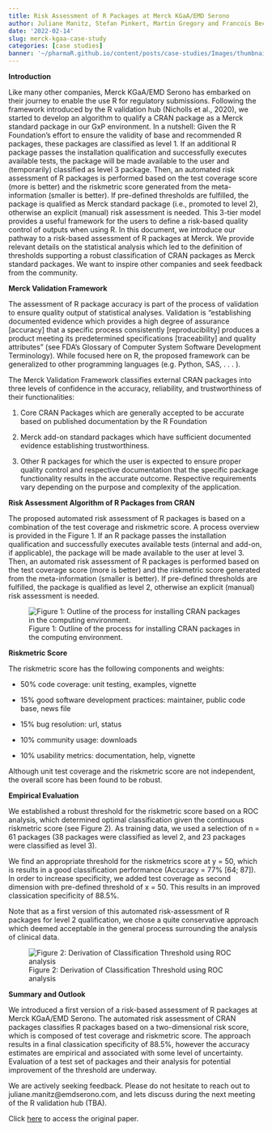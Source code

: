 ```yaml
---
title: Risk Assessment of R Packages at Merck KGaA/EMD Serono
author: Juliane Manitz, Stefan Pinkert, Martin Gregory and Francois Beckers
date: '2022-02-14'
slug: merck-kgaa-case-study
categories: [case studies]
banner: '~/pharmaR.github.io/content/posts/case-studies/Images/thumbnails/merck-kgaa.png'
---
```


**Introduction**

Like many other companies, Merck KGaA/EMD Serono has embarked on their journey to enable the use R for regulatory submissions. Following the framework introduced by the R validation hub (Nicholls et al., 2020), we started to develop an algorithm to qualify a CRAN package as a Merck standard package in our GxP environment. In a nutshell: Given the R Foundation's effort to ensure the validity of base and recommended R packages, these packages are classified as level 1. If an additional R package passes the installation qualification and successfully executes available tests, the package will be made available to the user and (temporarily) classified as level 3 package. Then, an automated risk assessment of R packages is performed based on the test coverage score (more is better) and the riskmetric score generated from the meta-information (smaller is better). If pre-defined thresholds are fulfilled, the package is qualified as Merck standard package (i.e., promoted to level 2), otherwise an explicit (manual) risk assessment is needed. This 3-tier model provides a useful framework for the users to define a risk-based quality control of outputs when using R. In this document, we introduce our pathway to a risk-based assessment of R packages at Merck. We provide relevant details on the statistical analysis which led to the definition of thresholds supporting a robust classification of CRAN packages as Merck standard packages. We want to inspire other companies and seek feedback from the community.

**Merck Validation Framework**

The assessment of R package accuracy is part of the process of validation to ensure quality output of statistical analyses. Validation is "establishing documented evidence which provides a high degree of assurance [accuracy] that a specific process consistently [reproducibility] produces a product meeting its predetermined specifications [traceability] and quality attributes" (see FDA's Glossary of Computer System Software Development Terminology). While focused here on R, the proposed framework can be generalized to other programming languages (e.g. Python, SAS, . . . ).

The Merck Validation Framework classifies external CRAN packages into three levels of confidence in the accuracy, reliability, and trustworthiness of their functionalities:

1.  Core CRAN Packages which are generally accepted to be accurate based on published documentation by the R Foundation

2.  Merck add-on standard packages which have sufficient documented evidence establishing trustworthiness.

3.  Other R packages for which the user is expected to ensure proper quality control and respective documentation that the specific package functionality results in the accurate outcome. Respective requirements vary depending on the purpose and complexity of the application.

**Risk Assessment Algorithm of R Packages from CRAN**

The proposed automated risk assessment of R packages is based on a combination of the test coverage and riskmetric score. A process overview is provided in the Figure 1. If an R package passes the installation qualification and successfully executes available tests (internal and add-on, if applicable), the package will be made available to the user at level 3. Then, an automated risk assessment of R packages is performed based on the test coverage score (more is better) and the riskmetric score generated from the meta-information (smaller is better). If pre-defined thresholds are fulfilled, the package is qualified as level 2, otherwise an explicit (manual) risk assessment is needed.

![Figure 1: Outline of the process for installing CRAN packages in the computing environment.](Images/merck-kgaa/merck-kgaa1.PNG)

**Riskmetric Score**

The riskmetric score has the following components and weights:

-   50% code coverage: unit testing, examples, vignette

-   15% good software development practices: maintainer, public code base, news file

-   15% bug resolution: url, status

-   10% community usage: downloads

-   10% usability metrics: documentation, help, vignette

Although unit test coverage and the riskmetric score are not independent, the overall score has been found to be robust.

**Empirical Evaluation**

We established a robust threshold for the riskmetric score based on a ROC analysis, which determined optimal classification given the continuous riskmetric score (see Figure 2). As training data, we used a selection of n = 61 packages (38 packages were classified as level 2, and 23 packages were classified as level 3).

We find an appropriate threshold for the riskmetrics score at y = 50, which is results in a good classification performance (Accuracy = 77% [64; 87]). In order to increase specificity, we added test coverage as second dimension with pre-defined threshold of x = 50. This results in an improved classication specificity of 88.5%.

Note that as a first version of this automated risk-assessment of R packages for level 2 qualification, we chose a quite conservative approach which deemed acceptable in the general process surrounding the analysis of clinical data.

![Figure 2: Derivation of Classification Threshold using ROC analysis](Images/merck-kgaa/merck-kgaa2.PNG)

**Summary and Outlook**

We introduced a first version of a risk-based assessment of R packages at Merck KGaA/EMD Serono. The automated risk assessment of CRAN packages classifies R packages based on a two-dimensional risk score, which is composed of test coverage and riskmetric score. The approach results in a final classication specificity of 88.5%, however the accuracy estimates are empirical and associated with some level of uncertainty. Evaluation of a test set of packages and their analysis for potential improvement of the threshold are underway.

We are actively seeking feedback. Please do not hesitate to reach out to juliane.manitz\@emdserono.com, and lets discuss during the next meeting of the R validation hub (TBA).

Click [here](https://github.com/pharmaR/case_studies/blob/fa5e4c82098266fe7516adaa8671a64c9796a0e3/Merck_KGaA_Rpkg_validation_220202.pdf) to access the original paper.

